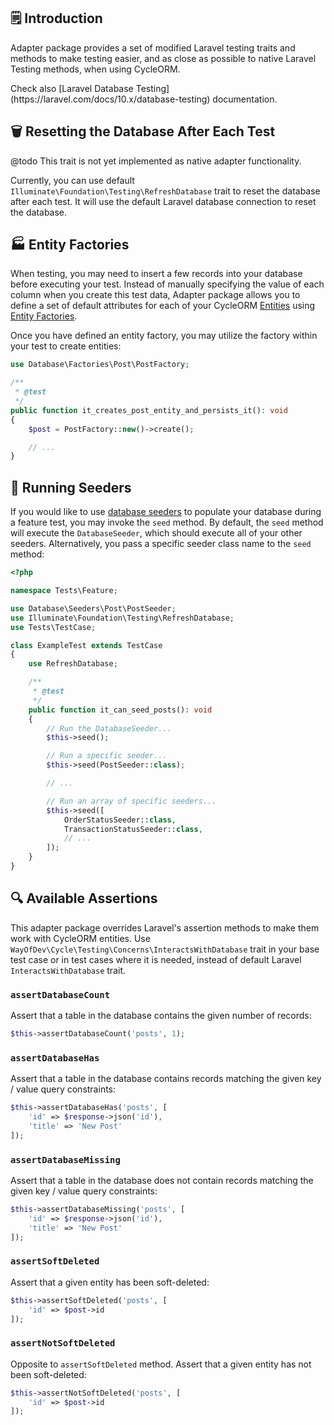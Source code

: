 
## 🗒️ Introduction

Adapter package provides a set of modified Laravel testing traits and methods to make testing easier, and as close as possible to native Laravel Testing methods, when using CycleORM.

<Callout type="info" emoji="💡">
    Check also [Laravel Database Testing](https://laravel.com/docs/10.x/database-testing) documentation.
</Callout>

## 🗑️ Resetting the Database After Each Test

@todo This trait is not yet implemented as native adapter functionality.

Currently, you can use default `Illuminate\Foundation\Testing\RefreshDatabase` trait to reset the database after each test. It will use the default Laravel database connection to reset the database.


## 🏭 Entity Factories

When testing, you may need to insert a few records into your database before executing your test. Instead of manually specifying the value of each column when you create this test data, Adapter package allows you to define a set of default attributes for each of your CycleORM [Entities](/usage/entities) using [Entity Factories](/services/factories).

Once you have defined an entity factory, you may utilize the factory within your test to create entities:

```php
use Database\Factories\Post\PostFactory;

/**
 * @test
 */
public function it_creates_post_entity_and_persists_it(): void
{
    $post = PostFactory::new()->create();

    // ...
}
```

## 👟 Running Seeders

If you would like to use [database seeders](/services/seeders) to populate your database during a feature test, you may invoke the `seed` method. By default, the `seed` method will execute the `DatabaseSeeder`, which should execute all of your other seeders. Alternatively, you pass a specific seeder class name to the `seed` method:

```php
<?php

namespace Tests\Feature;

use Database\Seeders\Post\PostSeeder;
use Illuminate\Foundation\Testing\RefreshDatabase;
use Tests\TestCase;

class ExampleTest extends TestCase
{
    use RefreshDatabase;

    /**
     * @test
     */
    public function it_can_seed_posts(): void
    {
        // Run the DatabaseSeeder...
        $this->seed();

        // Run a specific seeder...
        $this->seed(PostSeeder::class);

        // ...

        // Run an array of specific seeders...
        $this->seed([
            OrderStatusSeeder::class,
            TransactionStatusSeeder::class,
            // ...
        ]);
    }
}
```

## 🔍 Available Assertions

This adapter package overrides Laravel's assertion methods to make them work with CycleORM entities. Use `WayOfDev\Cycle\Testing\Concerns\InteractsWithDatabase` trait in your base test case or in test cases where it is needed, instead of default Laravel `InteractsWithDatabase` trait.

### `assertDatabaseCount`

Assert that a table in the database contains the given number of records:

```php
$this->assertDatabaseCount('posts', 1);
```

### `assertDatabaseHas`

Assert that a table in the database contains records matching the given key / value query constraints:

```php
$this->assertDatabaseHas('posts', [
    'id' => $response->json('id'),
    'title' => 'New Post'
]);
```

### `assertDatabaseMissing`

Assert that a table in the database does not contain records matching the given key / value query constraints:

```php
$this->assertDatabaseMissing('posts', [
    'id' => $response->json('id'),
    'title' => 'New Post'
]);
```

### `assertSoftDeleted`

Assert that a given entity has been soft-deleted:

```php
$this->assertSoftDeleted('posts', [
    'id' => $post->id
]);
```

### `assertNotSoftDeleted`

Opposite to `assertSoftDeleted` method. Assert that a given entity has not been soft-deleted:

```php
$this->assertNotSoftDeleted('posts', [
    'id' => $post->id
]);
```
